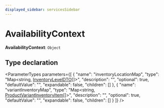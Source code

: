 ```yaml
---
displayed_sidebar: servicesSidebar
---
```



# AvailabilityContext

 **AvailabilityContext**: `Object`

## Type declaration

<ParameterTypes parameters={[
  {
    "name": "inventoryLocationMap",
    "type": "Map&#60;string, [InventoryLevelDTO](InventoryLevelDTO.mdx)[]&#62;",
    "description": "",
    "optional": true,
    "defaultValue": "",
    "expandable": false,
    "children": []
  },
  {
    "name": "variantInventoryMap",
    "type": "Map&#60;string, [ProductVariantInventoryItem](../classes/ProductVariantInventoryItem.mdx)[]&#62;",
    "description": "",
    "optional": true,
    "defaultValue": "",
    "expandable": false,
    "children": []
  }
]} />

